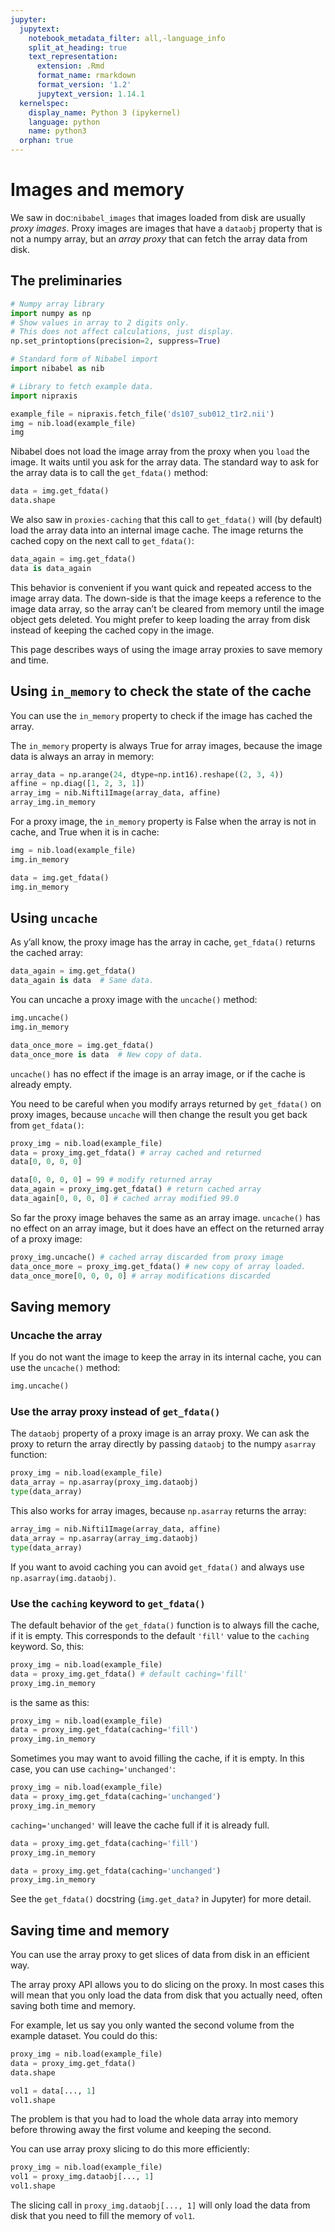 ```yaml
---
jupyter:
  jupytext:
    notebook_metadata_filter: all,-language_info
    split_at_heading: true
    text_representation:
      extension: .Rmd
      format_name: rmarkdown
      format_version: '1.2'
      jupytext_version: 1.14.1
  kernelspec:
    display_name: Python 3 (ipykernel)
    language: python
    name: python3
  orphan: true
---
```


# Images and memory

We saw in doc:`nibabel_images` that images loaded from disk are usually *proxy
images*. Proxy images are images that have a `dataobj` property that is not a
numpy array, but an *array proxy* that can fetch the array data from disk.

## The preliminaries

```python
# Numpy array library
import numpy as np
# Show values in array to 2 digits only.
# This does not affect calculations, just display.
np.set_printoptions(precision=2, suppress=True)

# Standard form of Nibabel import
import nibabel as nib

# Library to fetch example data.
import nipraxis
```

```python
example_file = nipraxis.fetch_file('ds107_sub012_t1r2.nii')
img = nib.load(example_file)
img
```

Nibabel does not load the image array from the proxy when you `load` the
image. It waits until you ask for the array data. The standard way to
ask for the array data is to call the `get_fdata()` method:

```python
data = img.get_fdata()
data.shape
```

We also saw in `proxies-caching` that this call to `get_fdata()` will
(by default) load the array data into an internal image cache. The image
returns the cached copy on the next call to `get_fdata()`:

```python
data_again = img.get_fdata()
data is data_again
```

This behavior is convenient if you want quick and repeated access to the
image array data. The down-side is that the image keeps a reference to
the image data array, so the array can't be cleared from memory until
the image object gets deleted. You might prefer to keep loading the
array from disk instead of keeping the cached copy in the image.

This page describes ways of using the image array proxies to save memory
and time.


## Using `in_memory` to check the state of the cache

You can use the `in_memory` property to check if the image has cached
the array.

The `in_memory` property is always True for array images, because the
image data is always an array in memory:

```python
array_data = np.arange(24, dtype=np.int16).reshape((2, 3, 4))
affine = np.diag([1, 2, 3, 1])
array_img = nib.Nifti1Image(array_data, affine)
array_img.in_memory
```

For a proxy image, the `in_memory` property is False when the array is
not in cache, and True when it is in cache:

```python
img = nib.load(example_file)
img.in_memory
```

```python
data = img.get_fdata()
img.in_memory
```

## Using `uncache`

As y'all know, the proxy image has the array in cache, `get_fdata()` returns
the cached array:

```python
data_again = img.get_fdata()
data_again is data  # Same data.
```

You can uncache a proxy image with the `uncache()` method:

```python
img.uncache()
img.in_memory
```

```python
data_once_more = img.get_fdata()
data_once_more is data  # New copy of data.
```

`uncache()` has no effect if the image is an array image, or if the
cache is already empty.

You need to be careful when you modify arrays returned by `get_fdata()`
on proxy images, because `uncache` will then change the result you get
back from `get_fdata()`:

```python
proxy_img = nib.load(example_file)
data = proxy_img.get_fdata() # array cached and returned
data[0, 0, 0, 0]
```

```python
data[0, 0, 0, 0] = 99 # modify returned array
data_again = proxy_img.get_fdata() # return cached array
data_again[0, 0, 0, 0] # cached array modified 99.0
```

So far the proxy image behaves the same as an array image. `uncache()` has no
effect on an array image, but it does have an effect on the returned array of a
proxy image:

```python
proxy_img.uncache() # cached array discarded from proxy image
data_once_more = proxy_img.get_fdata() # new copy of array loaded.
data_once_more[0, 0, 0, 0] # array modifications discarded
```

## Saving memory

### Uncache the array

If you do not want the image to keep the array in its internal cache,
you can use the `uncache()` method:

```python
img.uncache()
```

### Use the array proxy instead of `get_fdata()`

The `dataobj` property of a proxy image is an array proxy. We can ask
the proxy to return the array directly by passing `dataobj` to the numpy
`asarray` function:

```python
proxy_img = nib.load(example_file)
data_array = np.asarray(proxy_img.dataobj)
type(data_array)
```

This also works for array images, because `np.asarray` returns the
array:

```python
array_img = nib.Nifti1Image(array_data, affine)
data_array = np.asarray(array_img.dataobj)
type(data_array)
```

If you want to avoid caching you can avoid `get_fdata()` and always use
`np.asarray(img.dataobj)`.


### Use the `caching` keyword to `get_fdata()`

The default behavior of the `get_fdata()` function is to always fill the
cache, if it is empty. This corresponds to the default `'fill'` value to
the `caching` keyword. So, this:

```python
proxy_img = nib.load(example_file)
data = proxy_img.get_fdata() # default caching='fill'
proxy_img.in_memory
```

is the same as this:

```python
proxy_img = nib.load(example_file)
data = proxy_img.get_fdata(caching='fill')
proxy_img.in_memory
```

Sometimes you may want to avoid filling the cache, if it is empty. In this
case, you can use `caching='unchanged'`:

```python
proxy_img = nib.load(example_file)
data = proxy_img.get_fdata(caching='unchanged')
proxy_img.in_memory
```

`caching='unchanged'` will leave the cache full if it is already full.

```python
data = proxy_img.get_fdata(caching='fill')
proxy_img.in_memory
```

```python
data = proxy_img.get_fdata(caching='unchanged')
proxy_img.in_memory
```

See the `get_fdata()` docstring (`img.get_data?` in Jupyter) for more detail.


## Saving time and memory

You can use the array proxy to get slices of data from disk in an
efficient way.

The array proxy API allows you to do slicing on the proxy. In most cases
this will mean that you only load the data from disk that you actually
need, often saving both time and memory.

For example, let us say you only wanted the second volume from the
example dataset. You could do this:

```python
proxy_img = nib.load(example_file)
data = proxy_img.get_fdata()
data.shape
```

```python
vol1 = data[..., 1]
vol1.shape
```

The problem is that you had to load the whole data array into memory
before throwing away the first volume and keeping the second.

You can use array proxy slicing to do this more efficiently:

```python
proxy_img = nib.load(example_file)
vol1 = proxy_img.dataobj[..., 1]
vol1.shape
```

The slicing call in `proxy_img.dataobj[..., 1]` will only load the data
from disk that you need to fill the memory of `vol1`.

